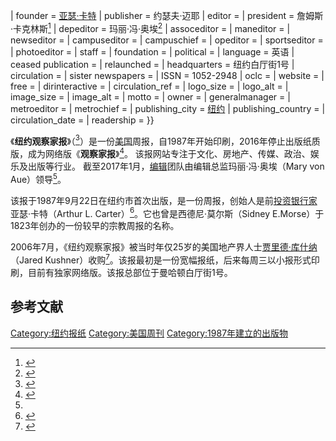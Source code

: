 {{Infobox newspaper
| name               = 纽约观察家报<br/>The New York Observer
| logo               = 
| image              = New York Observer 321 W44 jeh.jpg
| caption            = 位于[[纽约市|纽约市]]第44街的《观察家报》办公室
| type               = 
| format             = {{plainlist|
*[[大报|大报]] (1987–2007;<ref name="switch"/> 2011–2014)<ref name="switch">[http://observer.com/2011/08/nyo-ist-ein-berliner-the-new-york-observer-will-switch-from-tabloid-to-mini-broadsheet/ "The New York Observer Will Switch From Tabloid to Broadsheet"] {{Wayback|url=http://observer.com/2011/08/nyo-ist-ein-berliner-the-new-york-observer-will-switch-from-tabloid-to-mini-broadsheet/ |date=20210125141848 }}. New York Observer. August 4, 2011.</ref>
*[[小报_(版式)|小报]] (2007–2011;<ref name="switch"/> 2014–2016)<ref name="Pompeo2014">{{cite web |last=Pompeo |first=Joe |date=March 18, 2014 |url=http://www.capitalnewyork.com/article/media/2014/03/8542172/emobserverem-ceo-touts-gains-ahead-relaunch |title=Observer C.E.O. touts gains ahead of relaunch |work=Capital New York |access-date=|archive-url=https://web.archive.org/web/20160304044818/http://www.capitalnewyork.com/article/media/2014/03/8542172/emobserverem-ceo-touts-gains-ahead-relaunch |archive-date=2016年3月4日|url-status=|quote=Tomorrow, newsstand readers and subscribers will get a look at the Observer{{'}}s relaunched print product, which is a smaller, tabloid‑format, saddle‑stapled publication that will trade in its distinctive salmon hue for white paper.}}</ref>
*网络版(2016年—)<ref>[[The_Wall_Street_Journal|The Wall Street Journal]], November 14, 2016, p. B5</ref>}}
| founder            = [[亚瑟·卡特|亚瑟·卡特]]
| publisher          = 约瑟夫·迈耶
| editor             = 
| president          = 詹姆斯·卡克林斯<ref name="Elstein_Karklins">{{cite news|last1=Elstein|first1=Aaron|title=Kushners' Observer Media names new president|url=http://www.crainsnewyork.com/article/20180108/ENTERTAINMENT/180109935/kushners-observer-media-names-james-karklins-new-president|work=Crain's New York Business|publisher=Crain Communications Inc.|date=8 January 2018|accessdate=2020-07-01|archive-date=2020-11-29|archive-url=https://web.archive.org/web/20201129061413/https://www.crainsnewyork.com/article/20180108/ENTERTAINMENT/180109935/kushners-observer-media-names-james-karklins-new-president|dead-url=no}}</ref>
| depeditor          = 玛丽·冯·奥埃<ref name="New Masthead">{{cite web|title=About|url=http://observer.com/about/|website=Observer|publisher=Observer Media|date=22 April 2019|access-date=2020-07-01|archive-date=2015-11-23|archive-url=https://web.archive.org/web/20151123042444/http://observer.com/about/|dead-url=no}}</ref>
| assoceditor        = 
| maneditor          = 
| newseditor         = 
| campuseditor       = 
| campuschief        = 
| opeditor           = 
| sportseditor       = 
| photoeditor        = 
| staff              = 
| foundation         = {{start date and age|1987|09|22}}
| political          = 
| language           = 英语
| ceased publication = 
| relaunched         = 
| headquarters       = 纽约白厅街1号
| circulation        = 
| sister newspapers  = 
| ISSN               = 1052-2948
| oclc               = 
| website            = {{URL|observer.com}}
| free               = 
| dirinteractive     = 
| circulation_ref    = 
| logo_size          = 
| logo_alt           = 
| image_size         = 
| image_alt          = 
| motto              = 
| owner              = {{plainlist|
*[[观察家报传媒|观察家报传媒]]
*约瑟夫·迈耶<ref name="Meyer_In">{{cite news|last1=McAlone|first1=Nathan|title=Trump son-in-law Jared Kushner will step down as publisher of the Observer, and have no 'ownership stake'|url=http://www.businessinsider.com/jared-kushner-steps-down-as-publisher-of-the-observer-2017-1|publisher=[[Business_Insider|Business Insider]]|date=9 January 2017|language=|accessdate=2020-07-01|archive-date=2017-05-12|archive-url=https://archive.today/20170512112415/http://www.businessinsider.com/jared-kushner-steps-down-as-publisher-of-the-observer-2017-1|dead-url=no}}</ref>
*[[贾里德·库什纳|贾里德·库什纳]]（曾经）}}
| generalmanager     = 
| metroeditor        = 
| metrochief         = 
| publishing_city    = {{USA}}[[纽约|纽约]]
| publishing_country = 
| circulation_date   = 
| readership         = 
}}

《'''纽约观察家报'''》（{{lang-en|The New York Observer}}<ref name="Xie2017">{{cite book|author=Xuanjun Xie|title=The Birth of the Fourth United States(Book 1 of 2)|url=https://books.google.com/books?id=1rCXDgAAQBAJ&pg=PA394|date=23 February 2017|publisher=Lulu.com|isbn=978-1-365-77649-6|pages=394–|access-date=2020-07-01|archive-date=2020-07-12|archive-url=https://web.archive.org/web/20200712140437/https://books.google.com/books?id=1rCXDgAAQBAJ&pg=PA394|dead-url=no}}</ref>）是一份[[美国|美国]]周报，自1987年开始印刷，2016年停止出版纸质版，成为网络版《'''观察家报'''》<ref name="Ceased Print">{{cite news|last1=Grynbaum|first1=Michael M.|title=New York Observer Ending Print Edition|url=https://www.nytimes.com/2016/11/12/business/media/new-york-observer-ending-print-edition.html|agency=The New York Times|publisher=The New York Times|date=11 November 2016|accessdate=2020-07-01|archive-date=2021-02-07|archive-url=https://web.archive.org/web/20210207015700/https://www.nytimes.com/2016/11/12/business/media/new-york-observer-ending-print-edition.html|dead-url=no}}</ref>。
该报网站专注于文化、房地产、传媒、政治、娱乐及出版等行业。 截至2017年1月，[[编辑|编辑]]团队由编辑总监玛丽·冯·奥埃（Mary von Aue）领导<ref name="New Masthead"/>。

该报于1987年9月22日在纽约市首次出版，是一份周报，创始人是前[[投资|投资]][[银行家|银行家]]亚瑟·卡特（Arthur L. Carter）<ref>{{cite web|url=https://www.nytimes.com/1991/07/16/business/the-media-business-co-founder-of-spy-named-editor-of-new-york-observer.html|title=THE MEDIA BUSINESS; Co-Founder of Spy Named Editor of ...|date=Jul 16, 1991|publisher=[[The_New_York_Times|The New York Times]]|access-date=2020-07-01|archive-date=2020-07-03|archive-url=https://web.archive.org/web/20200703034818/https://www.nytimes.com/1991/07/16/business/the-media-business-co-founder-of-spy-named-editor-of-new-york-observer.html|dead-url=no}}</ref>。它也曾是西德尼·莫尔斯（Sidney E.Morse）于1823年创办的一份较早的宗教周报的名称。

2006年7月，《纽约观察家报》被当时年仅25岁的美国地产界人士[[贾里德·库什纳|贾里德·库什纳]]（Jared Kushner）收购<ref name="Doeden2017">{{cite book|author=Matt Doeden|title=Ivanka Trump: A Brand of Her Own|url=https://books.google.com/books?id=q-AvDwAAQBAJ&pg=PA31|date=August 2017|publisher=Lerner Publications|isbn=978-1-5124-8624-7|pages=31–|access-date=2020-07-01|archive-date=2020-08-04|archive-url=https://web.archive.org/web/20200804175223/https://books.google.com/books?id=q-AvDwAAQBAJ&pg=PA31|dead-url=no}}</ref>。该报最初是一份宽幅报纸，后来每周三以小报形式印刷，目前有独家网络版。该报总部位于曼哈顿白厅街1号。

==参考文献==
{{reflist}}

[[Category:纽约报纸|Category:纽约报纸]]
[[Category:美国周刊|Category:美国周刊]]

[[Category:1987年建立的出版物|Category:1987年建立的出版物]]